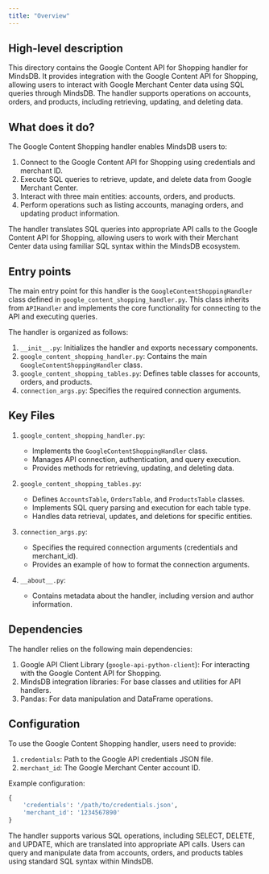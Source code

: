 ```yaml
---
title: "Overview"
---
```


## High-level description
This directory contains the Google Content API for Shopping handler for MindsDB. It provides integration with the Google Content API for Shopping, allowing users to interact with Google Merchant Center data using SQL queries through MindsDB. The handler supports operations on accounts, orders, and products, including retrieving, updating, and deleting data.

## What does it do?
The Google Content Shopping handler enables MindsDB users to:
1. Connect to the Google Content API for Shopping using credentials and merchant ID.
2. Execute SQL queries to retrieve, update, and delete data from Google Merchant Center.
3. Interact with three main entities: accounts, orders, and products.
4. Perform operations such as listing accounts, managing orders, and updating product information.

The handler translates SQL queries into appropriate API calls to the Google Content API for Shopping, allowing users to work with their Merchant Center data using familiar SQL syntax within the MindsDB ecosystem.

## Entry points
The main entry point for this handler is the `GoogleContentShoppingHandler` class defined in `google_content_shopping_handler.py`. This class inherits from `APIHandler` and implements the core functionality for connecting to the API and executing queries.

The handler is organized as follows:
1. `__init__.py`: Initializes the handler and exports necessary components.
2. `google_content_shopping_handler.py`: Contains the main `GoogleContentShoppingHandler` class.
3. `google_content_shopping_tables.py`: Defines table classes for accounts, orders, and products.
4. `connection_args.py`: Specifies the required connection arguments.

## Key Files
1. `google_content_shopping_handler.py`:
   - Implements the `GoogleContentShoppingHandler` class.
   - Manages API connection, authentication, and query execution.
   - Provides methods for retrieving, updating, and deleting data.

2. `google_content_shopping_tables.py`:
   - Defines `AccountsTable`, `OrdersTable`, and `ProductsTable` classes.
   - Implements SQL query parsing and execution for each table type.
   - Handles data retrieval, updates, and deletions for specific entities.

3. `connection_args.py`:
   - Specifies the required connection arguments (credentials and merchant_id).
   - Provides an example of how to format the connection arguments.

4. `__about__.py`:
   - Contains metadata about the handler, including version and author information.

## Dependencies
The handler relies on the following main dependencies:
1. Google API Client Library (`google-api-python-client`): For interacting with the Google Content API for Shopping.
2. MindsDB integration libraries: For base classes and utilities for API handlers.
3. Pandas: For data manipulation and DataFrame operations.

## Configuration
To use the Google Content Shopping handler, users need to provide:
1. `credentials`: Path to the Google API credentials JSON file.
2. `merchant_id`: The Google Merchant Center account ID.

Example configuration:
```python
{
    'credentials': '/path/to/credentials.json',
    'merchant_id': '1234567890'
}
```

The handler supports various SQL operations, including SELECT, DELETE, and UPDATE, which are translated into appropriate API calls. Users can query and manipulate data from accounts, orders, and products tables using standard SQL syntax within MindsDB.
